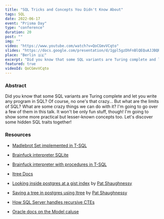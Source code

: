 ```yaml
---
title: "SQL Tricks and Concepts You Didn't Know About"
tags: SQL
date: 2022-06-17
event: "Prisma Day"
type: "conference"
duration: 20
post: ""
img: ""
video: "https://www.youtube.com/watch?v=QoCGmvVCqto"
slides: "https://docs.google.com/presentation/d/1gpl5gzDhFnBlQEQuAJJBQRAgm_aZZgBa5fI3SqFMplc/edit?usp=sharing"
place: "Berlin 🇩🇪"
excerpt: "Did you know that some SQL variants are Turing complete and let you write any program in SQL? Of course, no one's that crazy... But what are the limits of SQL? What are some crazy things we can do with it?"
featured: true
videoId: QoCGmvVCqto
---
```


### Abstract

Did you know that some SQL variants are Turing complete and let you write any
program in SQL? Of course, no one's that crazy... But what are the limits of
SQL? What are some crazy things we can do with it? I'm going to go over a few of
them in this talk. It won't be only fun stuff, though! I'm going to show some
more practical but lesser-known concepts too. Let's discover some hidden SQL
traits together!

### Resources

- [Madlebrot Set implemented in T-SQL](https://thedailywtf.com/articles/stupid-coding-tricks-the-tsql-madlebrot)

- [Brainfuck interpreter SQLite](https://www.reddit.com/r/SQL/comments/81barp/i_implemented_a_brainfck_interpreter_in_pure_sql/)

- [Brainfuck interpreter with procedures in T-SQL](https://github.com/PopovMP/BrainFuck-SQL/blob/master/BrainFuck.sql)

- [ltree Docs](https://www.postgresql.org/docs/current/ltree.html)

- [Looking inside postgres at a gist index](https://patshaughnessy.net/2017/12/15/looking-inside-postgres-at-a-gist-index)
  by [Pat Shaughnessy](https://twitter.com/pat_shaughnessy)

- [Saving a tree in postgres using ltree](https://patshaughnessy.net/2017/12/13/saving-a-tree-in-postgres-using-ltree)
  by [Pat Shaughnessy](https://twitter.com/pat_shaughnessy)

- [How SQL Server handles recursive CTEs](https://www.sqlshack.com/ready-set-go-sql-server-handle-recursive-ctes/)

- [Oracle docs on the Model caluse](https://docs.oracle.com/cd/B19306_01/server.102/b14223/sqlmodel.htm)

